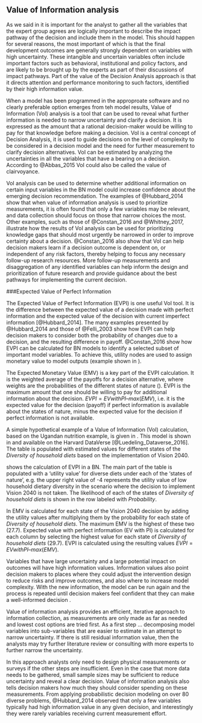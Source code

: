 ## Value of Information analysis

As we said in \autoref{generating-a-graphical-model} it is important for the analyst to gather all the variables that the expert group agrees are logically important to describe the impact pathway of the decision and include them in the model. This should happen for several reasons, the most important of which is that the final development outcomes are generally strongly dependent on variables with high uncertainty. These intangible and uncertain variables often include important factors such as behavioral, institutional and policy factors, and are likely to be brought up by the experts as part of their discussions of impact pathways. Part of the value of the Decision Analysis approach is that it directs attention and performance monitoring to such factors, identified by their high information value.

When a model has been programmed in the approproate software and no clearly preferable option emerges from teh model results, Value of Information (VoI) analysis is a tool that can be used to reveal what further information is needed to narrow uncertainty and clarify a decision. It is expressed as the amount that a rational decision-maker would be willing to pay for that knowledge before making a decision. VoI is a central concept of Decision Analysis, it is used to guide decisions on the level of complexity to be considered in a decision model and the need for further measurement to clarify decision alternatives. VoI can be estimated by analyzing the uncertainties in all the variables that have a bearing on a decision. According to @Abbas_2015 VoI could also be called the value of clairvoyance. 

VoI analysis can be used to determine whether additional information on certain input variables in the BN model could increase confidence about the emerging decision recommendation. The examples of @Hubbard_2014 show that when value of information analysis is used to prioritize measurements, it is often found that only a few variables may be relevant, and data collection should focus on those that narrow choices the most. Other examples, such as those of @Constan_2016 and @Whitney_2017, illustrate how the results of VoI analysis can be used for prioritizing knowledge gaps that should most urgently be narrowed in order to improve certainty about a decision. @Constan_2016 also show that VoI can help decision makers learn if a decision outcome is dependent on, or independent of any risk factors, thereby helping to focus any necessary follow-up research resources. More follow-up measurements and disaggregation of any identified variables can help inform the design and prioritization of future research and provide guidance about the best pathways for implementing the current decision. 

###Expected Value of Perfect Information

The Expected Value of Perfect Information (EVPI) is one useful VoI tool. It is the difference between the expected value of a decision made with perfect information and the expected value of the decision with current imperfect information [@Hubbard_2014]. The many examples presented by @Hubbard_2014 and those of @Felli_2003 show how EVPI can help decision makers to consider both the probability of changes due to a decision, and the resulting difference in payoff. @Constan_2016 show how EVPI can be calculated for BN models to identify a selected subset of important model variables. To achieve this, utility nodes are used to assign monetary value to model outputs (example shown in \autoref{Table_EVPI_calc}). 

The Expected Monetary Value (EMV) is a key part of the EVPI calculation. It is the weighted average of the payoffs for a decision alternative, where weights are the probabilities of the different states of nature (\autoref{Table_EVPI_calc}). EVPI is the maximum amount that one should be willing to pay for additional information about the decision. $EVPI = EV with PI – max(EMV)$, i.e. it is the expected value for the decision (payoff) if perfect information is available about the states of nature, minus the expected value for the decision if perfect information is not available.

A simple hypothetical example of a Value of Information (VoI) calculation, based on the Ugandan nutrition example, is given in \autoref{Table_EVPI_calc}. This model is shown in \autoref{Fig_UG_BN} and available on the Harvard DataVerse [@Luedeling_Dataverse_2016]. The table is populated with estimated values for different states of the *Diversity of household diets* based on the implementation of Vision 2040. 

\autoref{Table_EVPI_calc} shows the calculation of EVPI in a BN. The main part of the table is populated with a 'utility value' for diverse diets under each of the 'states of nature', e.g. the upper right value of -4 represents the utility value of low household dietary diversity in the scenario where the decision to implement Vision 2040 is not taken. The likelihood of each of the states of *Diversity of household diets* is shown in the row labeled with *Probability*.

In \autoref{Table_EVPI_calc} EMV is calculated for each state of the Vision 2040 decision by adding the utility values after multiplying them by the probability for each state of *Diversity of household diets*. The maximum EMV is the highest of these two (27.7). Expected value with perfect information (EV with PI) is calculated for each column by selecting the highest value for each state of *Diversity of household diets* (29.7). EVPI is calculated using the resulting values $EVPI = EV with PI – max(EMV)$.

\begin{table}[]
\centering
\caption{Example table for calculation of the expected value of perfect information (EVPI) for a Bayesian Network model of utility values for value of diverse diets.}
\label{Table_EVPI_calc}
\begin{tabular}{lllll}
\hline
 & \multicolumn{3}{l}{Diversity of household diets} & \multicolumn{1}{c}{\multirow{2}{*}{Expected Monetary Value (EMV)}} \\ \cline{1-4}
States & Low & Medium & High & \multicolumn{1}{c}{} \\ \cline{5-5} 
Vision 2040 implemented & \textbf{-4} & \textbf{42} & 60 & EMV = 0.35(-4)+0.55(42)+0.1(60)=\textbf{27.7} \\
Vision 2040 not implemented & -11 & 31 & \textbf{80} & EMV = 0.35(-11)+0.55(31)+0.1(80)=\textbf{21.2} \\
Probability & 0.35 & 0.55 & 0.1 & Maximum EMV = \textbf{27.7} \\
EV with PI & \multicolumn{3}{c}{0.35(-4)+0.55(42)+0.1(80)=\textbf{29.7}} &  \\
EVPI & \multicolumn{3}{c}{29.7-27.7=\textbf{2}} &  \\ \hline
\end{tabular}
\end{table}

Variables that have large uncertainty and a large potential impact on outcomes will have high information values. Information values also point decision makers to places where they could adjust the intervention design to reduce risks and improve outcomes, and also where to increase model complexity. With the new information, the model can be run again and the process is repeated until decision makers feel confident that they can make a well-informed decision \autoref{Fig_Diagram_Shepherd}. 

Value of information analysis provides an efficient, iterative approach to information collection, as measurements are only made as far as needed and lowest cost options are tried first. As a first step … decomposing model variables into sub-variables that are easier to estimate in an attempt to narrow uncertainty. If there is still residual information value, then the analysts may try further literature review or consulting with more experts to further narrow the uncertainty. 

In this approach analysts only need to design physical measurements or surveys if the other steps are insufficient. Even in the case that more data needs to be gathered, small sample sizes may be sufficient to reduce uncertainty and reveal a clear decision. Value of information analysis also tells decision makers how much they should consider spending on these measurements. From applying probabilistic decision modeling on over 80 diverse problems, @Hubbard_2014 observed that only a few variables typically had high information value in any given decision, and interestingly they were rarely variables receiving current measurement effort.
